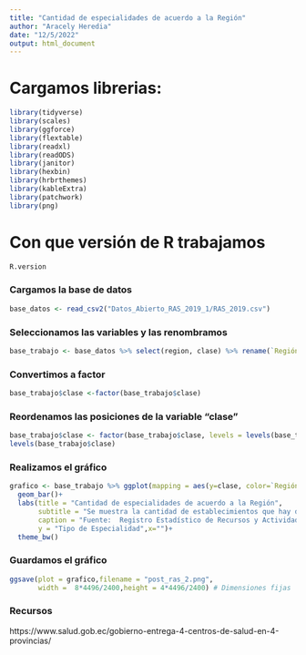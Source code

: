 ```yaml
---
title: "Cantidad de especialidades de acuerdo a la Región"
author: "Aracely Heredia"
date: "12/5/2022"
output: html_document
---
```

  
  
# Cargamos librerias:
  
```r
library(tidyverse)
library(scales)
library(ggforce)
library(flextable)
library(readxl)
library(readODS)
library(janitor)
library(hexbin)
library(hrbrthemes)
library(kableExtra)
library(patchwork)
library(png) 
```

# Con que versión de R trabajamos

```r
R.version
```


### Cargamos la base de datos
```r
base_datos <- read_csv2("Datos_Abierto_RAS_2019_1/RAS_2019.csv")
```

### Seleccionamos las variables y las renombramos

```r
base_trabajo <- base_datos %>% select(region, clase) %>% rename(`Región`=region)
```

### Convertimos a factor
```r
base_trabajo$clase <-factor(base_trabajo$clase)
```

### Reordenamos las posiciones de la variable "clase"
```r
base_trabajo$clase <- factor(base_trabajo$clase, levels = levels(base_trabajo$clase)[c(10,13,19,12,27,23,24,21,8,14,20,26,16,6,5,1,17,18,7,2,9,4,22,15, 25,11,3)])
levels(base_trabajo$clase)
```

### Realizamos el gráfico
```r
grafico <- base_trabajo %>% ggplot(mapping = aes(y=clase, color=`Región`, fill=`Región`)) + 
  geom_bar()+ 
  labs(title = "Cantidad de especialidades de acuerdo a la Región",
       subtitle = "Se muestra la cantidad de establecimientos que hay de acuerdo a cada especialidad médica según la región del Ecuador durante el año 2019.",
       caption = "Fuente:  Registro Estadístico de Recursos y Actividades de Salud | Elaboración: Aracely Heredia",
       y = "Tipo de Especialidad",x="")+
  theme_bw()
```

### Guardamos el gráfico

```r
ggsave(plot = grafico,filename = "post_ras_2.png",
       width = 	8*4496/2400,height = 4*4496/2400) # Dimensiones fijas
```

### Recursos
https://www.salud.gob.ec/gobierno-entrega-4-centros-de-salud-en-4-provincias/

